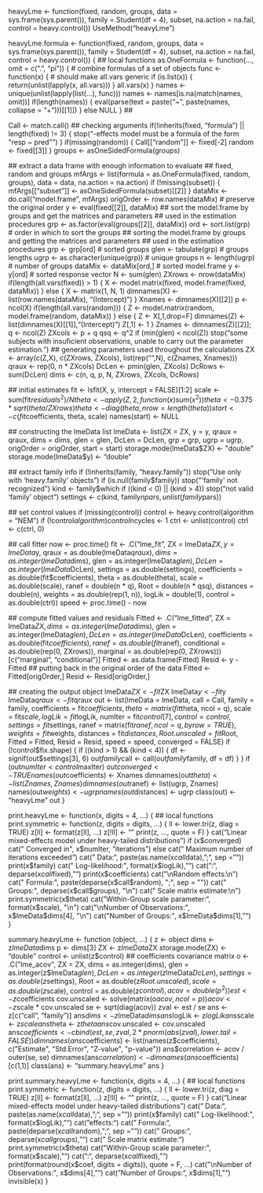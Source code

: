 heavyLme <-
function(fixed, random, groups, data = sys.frame(sys.parent()),
    family = Student(df = 4), subset, na.action = na.fail,
    control = heavy.control())
  UseMethod("heavyLme")

heavyLme.formula <-
function(fixed, random, groups, data = sys.frame(sys.parent()),
    family = Student(df = 4), subset, na.action = na.fail,
    control = heavy.control())
{
  ## local functions
  as.OneFormula <-
  function(..., omit = c(".", "pi"))
  { # combine formulas of a set of objects
    func <- function(x) { # should make all.vars generic
      if (is.list(x)) {
        return(unlist(lapply(x, all.vars)))
      } 
      all.vars(x)
    }
    names <- unique(unlist(lapply(list(...), func)))
    names <- names[is.na(match(names, omit))]
    if(length(names)) {
      eval(parse(text = paste("~", paste(names, collapse = "+")))[[1]])
    } else NULL
  }
  ##

  Call <- match.call()
  ## checking arguments
  if(!inherits(fixed, "formula") || length(fixed) != 3) {
    stop("\nFixed-effects model must be a formula of the form \"resp ~ pred\"")
  }
  if(missing(random)) {
    Call[["random"]] <- fixed[-2]
    random <- fixed[[3]]
  }
  groups <- asOneSidedFormula(groups)

  ## extract a data frame with enough information to evaluate 
  ## fixed, random and groups
  mfArgs <- list(formula = as.OneFormula(fixed, random, groups),
    data = data, na.action = na.action)
  if (!missing(subset)) {
    mfArgs[["subset"]] <- asOneSidedFormula(subset)[[2]]
  }
  dataMix <- do.call("model.frame", mfArgs)
  origOrder <- row.names(dataMix) # preserve the original order
  y <- eval(fixed[[2]], dataMix)
  ## sort the model.frame by groups and get the matrices and parameters
  ## used in the estimation procedures
  grp <- as.factor(eval(groups[[2]], dataMix))
  ord <- sort.list(grp) # order in which to sort the groups
  ## sorting the model.frame by groups and getting the matrices and parameters
  ## used in the estimation procedures
  grp <- grp[ord] # sorted groups
  glen <- tabulate(grp) # groups lengths
  ugrp <- as.character(unique(grp)) # unique groups
  n <- length(ugrp) # number of groups
  dataMix <- dataMix[ord,]  # sorted model.frame
  y <- y[ord] # sorted response vector
  N <- sum(glen)
  ZXrows <- nrow(dataMix)
  if(length(all.vars(fixed)) > 1) {
    X <- model.matrix(fixed, model.frame(fixed, dataMix))
  } else {
    X <- matrix(1, N, 1)
    dimnames(X) <- list(row.names(dataMix), "(Intercept)")
  }
  Xnames <- dimnames(X)[[2]]
  p <- ncol(X)
  if(length(all.vars(random))) {
    Z <- model.matrix(random, model.frame(random, dataMix))
  } else {
    Z <- X[,1,drop=F]
    dimnames(Z) <- list(dimnames(X)[[1]],"(Intercept)")
    Z[,1] <- 1
  }
  Znames <- dimnames(Z)[[2]];
  q <- ncol(Z)
  ZXcols <- p + q
  qsq <- q^2
  if (min(glen) < ncol(Z))
    stop("some subjects with insuficient observations, unable to carry out the parameter estimation.")
  ## generating parameters used throughout the calculations
  ZX <- array(c(Z,X), c(ZXrows, ZXcols), list(rep("",N), c(Znames, Xnames)))
  qraux <- rep(0, n * ZXcols)
  DcLen <- pmin(glen, ZXcols)
  DcRows <- sum(DcLen)
  dims <- c(n, q, p, N, ZXrows, ZXcols, DcRows)

  ## initial estimates
  fit <- lsfit(X, y, intercept = FALSE)[1:2]
  scale <- sum(fit$residuals^2) / N
  theta <- apply(Z, 2, function(x) sum(x^2))
  theta <- 0.375 * sqrt(theta / ZXrows)
  theta <- diag(theta, nrow = length(theta))
  start <- c(fit$coefficients, theta, scale)
  names(start) <- NULL

  ## constructing the lmeData list
  lmeData <- list(ZX = ZX, y = y, qraux = qraux, dims = dims, glen = glen, 
                  DcLen = DcLen, grp = grp, ugrp = ugrp, origOrder = origOrder,
                  start = start)
  storage.mode(lmeData$ZX) <- "double"
  storage.mode(lmeData$y) <- "double"

  ## extract family info
  if (!inherits(family, "heavy.family"))
    stop("Use only with 'heavy.family' objects")
  if (is.null(family$family))
    stop("'family' not recognized")
  kind <- family$which
  if ((kind < 0) || (kind > 4))
    stop("not valid 'family' object")
  settings <- c(kind, family$npars, unlist(family$pars))

  ## set control values 
  if (missing(control))
    control <- heavy.control(algorithm = "NEM")
  if (!control$algorithm)
    control$ncycles <- 1
  ctrl <- unlist(control)
  ctrl <- c(ctrl, 0)

  ## call fitter
  now <- proc.time()
  fit <- .C("lme_fit",
            ZX = lmeData$ZX,
            y = lmeData$y,
            qraux = as.double(lmeData$qraux),
            dims = as.integer(lmeData$dims),
            glen = as.integer(lmeData$glen),
            DcLen = as.integer(lmeData$DcLen),
            settings = as.double(settings),
            coefficients = as.double(fit$coefficients),
            theta = as.double(theta),
            scale = as.double(scale),
            ranef = double(n * q),
            Root = double(n * qsq),
            distances = double(n),
            weights = as.double(rep(1, n)),
            logLik = double(1),
            control = as.double(ctrl))
  speed <- proc.time() - now
  
  ## compute fitted values and residuals
  Fitted <- .C("lme_fitted",
	       ZX = lmeData$ZX,
	       dims = as.integer(lmeData$dims),
	       glen = as.integer(lmeData$glen),
	       DcLen = as.integer(lmeData$DcLen),
	       coefficients = as.double(fit$coefficients),
	       ranef = as.double(fit$ranef),
	       conditional = as.double(rep(0, ZXrows)),
	       marginal = as.double(rep(0, ZXrows)))[c("marginal", "conditional")]
  Fitted <- as.data.frame(Fitted)
  Resid <- y - Fitted
  ## putting back in the original order of the data
  Fitted <- Fitted[origOrder,]
  Resid <- Resid[origOrder,]

  ## creating the output object
  lmeData$ZX <- fit$ZX
  lmeData$y <- fit$y
  lmeData$qraux <- fit$qraux
  out <- list(lmeData = lmeData,
              call = Call,
              family = family,
              coefficients = fit$coefficients,
              theta = matrix(fit$theta, ncol = q),
              scale = fit$scale,
              logLik = fit$logLik,
              numIter = fit$control[7],
              control = control,
              settings = fit$settings,
              ranef = matrix(fit$ranef, ncol = q, byrow = TRUE),
              weights = fit$weights,
              distances = fit$distances,
              Root.unscaled = fit$Root,
              Fitted = Fitted,
              Resid = Resid,
              speed = speed,
              converged = FALSE)
  if (!control$fix.shape) {
    if ((kind > 1) && (kind < 4)) {
      df <- signif(out$settings[3], 6)
      out$family$call <- call(out$family$family, df = df)
    }
  }
  if (out$numIter < control$maxIter)
    out$converged <- TRUE
  names(out$coefficients) <- Xnames
  dimnames(out$theta) <- list(Znames, Znames)
  dimnames(out$ranef) <- list(ugrp, Znames)
  names(out$weights) <- ugrp
  names(out$distances) <- ugrp
  class(out) <- "heavyLme"
  out
}

print.heavyLme <-
function(x, digits = 4, ...)
{
  ## local functions
  print.symmetric <-
  function(z, digits = digits, ...)
  {
    ll <- lower.tri(z, diag = TRUE)
    z[ll] <- format(z[ll], ...)
    z[!ll] <- ""
    print(z, ..., quote = F)
  }
  cat("Linear mixed-effects model under heavy-tailed distributions\n")
  if (x$converged)
    cat(" Converged in", x$numIter, "iterations\n")
  else
    cat(" Maximum number of iterations exceeded\n")
  cat(" Data:", paste(as.name(x$call$data), ";", sep = ""))
  print(x$family)
  cat(" Log-likelihood:", format(x$logLik), "\n")
  cat("\nFixed:", deparse(x$call$fixed), "\n")
  print(x$coefficients)
  cat("\nRandom effects:\n")
  cat(" Formula:", paste(deparse(x$call$random), ";", sep = ""))
  cat(" Groups:", deparse(x$call$groups), "\n")
  cat(" Scale matrix estimate:\n")
  print.symmetric(x$theta)
  cat("Within-Group scale parameter:", format(x$scale), "\n")
  cat("\nNumber of Observations:", x$lmeData$dims[4], "\n")
  cat("Number of Groups:", x$lmeData$dims[1], "\n")
}

summary.heavyLme <-
function (object, ...)
{
  z <- object
  dims <- z$lmeData$dims
  p <- dims[3]
  ZX <- z$lmeData$ZX
  storage.mode(ZX) <- "double"
  control <- unlist(z$control)
  ## coefficients covariance matrix
  o <- .C("lme_acov",
          ZX = ZX,
          dims = as.integer(dims),
          glen = as.integer(z$lmeData$glen),
          DcLen = as.integer(z$lmeData$DcLen),
          settings = as.double(z$settings),
          Root = as.double(z$Root.unscaled),
          scale = as.double(z$scale),
          control = as.double(z$control),
          acov = double(p^2))
  est <- z$coefficients
  cov.unscaled <- solve(matrix(o$acov, ncol = p))
  acov <- z$scale * cov.unscaled
  se <- sqrt(diag(acov))
  zval <- est / se
  ans <- z[c("call", "family")]
  ans$dims <- z$lmeData$dims
  ans$logLik <- z$logLik
  ans$scale <- z$scale
  ans$theta <- z$theta
  ans$cov.unscaled <- cov.unscaled
  ans$coefficients <- cbind(est, se, zval, 2 * pnorm(abs(zval), lower.tail = FALSE))
  dimnames(ans$coefficients) <- list(names(z$coefficients),
        c("Estimate", "Std.Error", "Z-value", "p-value"))
  ans$correlation <- acov / outer(se, se)
  dimnames(ans$correlation) <- dimnames(ans$coefficients)[c(1,1)]
  class(ans) <- "summary.heavyLme"
  ans
}

print.summary.heavyLme <-
function(x, digits = 4, ...)
{
  ## local functions
  print.symmetric <-
  function(z, digits = digits, ...)
  {
    ll <- lower.tri(z, diag = TRUE)
    z[ll] <- format(z[ll], ...)
    z[!ll] <- ""
    print(z, ..., quote = F)
  }
  cat("Linear mixed-effects model under heavy-tailed distributions\n")
  cat(" Data:", paste(as.name(x$call$data), ";", sep = ""))
  print(x$family)
  cat(" Log-likelihood:", format(x$logLik), "\n")
  cat("\nRandom effects:\n")
  cat(" Formula:", paste(deparse(x$call$random), ";", sep = ""))
  cat(" Groups:", deparse(x$call$groups), "\n")
  cat(" Scale matrix estimate:\n")
  print.symmetric(x$theta)
  cat("Within-Group scale parameter:", format(x$scale), "\n")
  cat("\nFixed:", deparse(x$call$fixed), "\n")
  print(format(round(x$coef, digits = digits)), quote = F, ...)
  cat("\nNumber of Observations:", x$dims[4], "\n")
  cat("Number of Groups:", x$dims[1], "\n")
  invisible(x)
}

